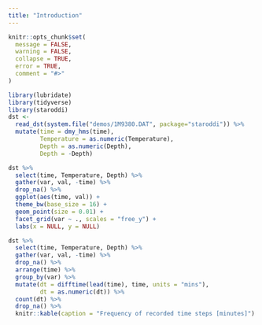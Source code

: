 ```yaml
---
title: "Introduction"
---
```


```r
knitr::opts_chunk$set(
  message = FALSE, 
  warning = FALSE,
  collapse = TRUE,
  error = TRUE,
  comment = "#>"
)
```

```r
library(lubridate)
library(tidyverse)
library(staroddi)
dst <- 
  read_dst(system.file("demos/1M9380.DAT", package="staroddi")) %>% 
  mutate(time = dmy_hms(time),
         Temperature = as.numeric(Temperature),
         Depth = as.numeric(Depth),
         Depth = -Depth)
```

```r
dst %>% 
  select(time, Temperature, Depth) %>% 
  gather(var, val, -time) %>% 
  drop_na() %>% 
  ggplot(aes(time, val)) +
  theme_bw(base_size = 16) +
  geom_point(size = 0.01) +
  facet_grid(var ~ ., scales = "free_y") +
  labs(x = NULL, y = NULL)
```

```r
dst %>% 
  select(time, Temperature, Depth) %>% 
  gather(var, val, -time) %>% 
  drop_na() %>% 
  arrange(time) %>% 
  group_by(var) %>% 
  mutate(dt = difftime(lead(time), time, units = "mins"),
         dt = as.numeric(dt)) %>% 
  count(dt) %>% 
  drop_na() %>% 
  knitr::kable(caption = "Frequency of recorded time steps [minutes]")
```

